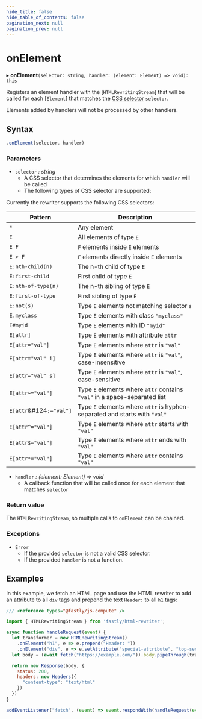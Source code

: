 ```yaml
---
hide_title: false
hide_table_of_contents: false
pagination_next: null
pagination_prev: null
---
```

# onElement

▸ **onElement**`(selector: string, handler: (element: Element) => void): this`

Registers an element handler with the [`HTMLRewritingStream`] that will be called for each [`Element`] that matches the [CSS selector](https://developer.mozilla.org/en-US/docs/Web/CSS/CSS_selectors) `selector`.

Elements added by handlers will not be processed by other handlers.

## Syntax

```js
.onElement(selector, handler)
```

### Parameters

- `selector` _: string_
  - A CSS selector that determines the elements for which `handler` will be called
  - The following types of CSS selector are supported:

Currently the rewriter supports the following CSS selectors:

| Pattern              | Description                                                                |
|----------------------|----------------------------------------------------------------------------|
| `*`                  | Any element                                                                |
| `E`                  | All elements of type `E`                                                   |
| `E F`                | `F` elements inside `E` elements                                           |
| `E > F`              | `F` elements directly inside `E` elements                                  |
| `E:nth-child(n)`     | The n-th child of type `E`                                                 |
| `E:first-child`      | First child of type `E`                                                    |
| `E:nth-of-type(n)`   | The n-th sibling of type `E`                                               |
| `E:first-of-type`    | First sibling of type `E`                                                  |
| `E:not(s)`           | Type `E` elements not matching selector `s`                                |
| `E.myclass`          | Type `E` elements with class `"myclass"`                                   |
| `E#myid`             | Type `E` elements with ID `"myid"`                                         |
| `E[attr]`            | Type `E` elements with attribute `attr`                                    |
| `E[attr="val"]`      | Type `E` elements where `attr` is `"val"`                                  |
| `E[attr="val" i]`    | Type `E` elements where `attr` is `"val"`, case-insensitive                |
| `E[attr="val" s]`    | Type `E` elements where `attr` is `"val"`, case-sensitive                  |
| `E[attr~="val"]`     | Type `E` elements where `attr` contains `"val"` in a space-separated list  |
| `E[attr`&#124`;="val"]`| Type `E` elements where `attr` is hyphen-separated and starts with `"val"` |
| `E[attr^="val"]`     | Type `E` elements where `attr` starts with `"val"`                         |
| `E[attr$="val"]`     | Type `E` elements where `attr` ends with `"val"`                           |
| `E[attr*="val"]`     | Type `E` elements where `attr` contains `"val"`                            |

- `handler` _: (element: Element) => void_
  - A callback function that will be called once for each element that matches `selector`

### Return value

The `HTMLRewritingStream`, so multiple calls to `onElement` can be chained.

### Exceptions

- `Error`
  - If the provided `selector` is not a valid CSS selector.
  - If the provided `handler` is not a function.

## Examples


In this example, we fetch an HTML page and use the HTML rewriter to add an attribute to all `div` tags and prepend the text `Header:` to all `h1` tags:

```js
/// <reference types="@fastly/js-compute" />

import { HTMLRewritingStream } from 'fastly/html-rewriter';

async function handleRequest(event) {
  let transformer = new HTMLRewritingStream()
    .onElement("h1", e => e.prepend("Header: "))
    .onElement("div", e => e.setAttribute("special-attribute", "top-secret"));
  let body = (await fetch("https://example.com/")).body.pipeThrough(transformer);

  return new Response(body, {
    status: 200,
    headers: new Headers({
      "content-type": "text/html"
    })
  })
}

addEventListener("fetch", (event) => event.respondWith(handleRequest(event)));
```